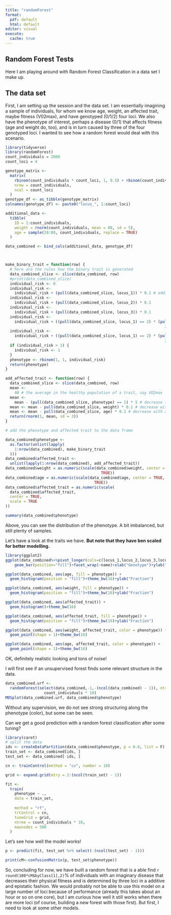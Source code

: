 ```yaml
---
title: "randomForest"
format: 
  pdf: default
  html: default
editor: visual
execute:
  cache: true
---
```


## Random Forest Tests

Here I am playing around with Random Forest Classification in a data set I make up.

## The data set

First, I am setting up the session and the data set. I am essentially imagining a sample of individuals, for whom we know age, weight, an affected trait, maybe fitness (V02max), and have genotyped (0/1/2) four loci. We also have the phenotype of interest, perhaps a disease (0/1) that affects fitness (age and weight do, too), and is in turn caused by three of the four genotyped loci. I wanted to see how a random forest would deal with this scenario.

```r
library(tidyverse)
library(randomForest)
count_individuals = 2000
count_loci = 4

genotype_matrix <-
  matrix(
    rbinom(count_individuals * count_loci, 1, 0.5) + rbinom(count_individuals * count_loci, 1, 0.5),
    nrow = count_individuals,
    ncol = count_loci
  )
genotype_df <- as_tibble(genotype_matrix)
colnames(genotype_df) <- paste0("locus_", 1:count_loci)

additional_data <-
  tibble(
    ID = 1:count_individuals,
    weight = rnorm(count_individuals, mean = 80, sd = 5),
    age = sample(20:80, count_individuals, replace = TRUE)
  )

data_combined <- bind_cols(additional_data, genotype_df)



make_binary_trait = function(row) {
  # here are the rules how the binary trait is generated
  data_combined_slice <- slice(data_combined, row)
  #print(data_combined_slice)
  individual_risk <- 0
  individual_risk <-
    individual_risk + (pull(data_combined_slice, locus_1)) * 0.1 # additive effect
  individual_risk <-
    individual_risk + (pull(data_combined_slice, locus_2)) * 0.1
  individual_risk <-
    individual_risk + (pull(data_combined_slice, locus_3)) * 0.1
  individual_risk <-
    individual_risk + ((pull(data_combined_slice, locus_1) == 2) * (pull(data_combined_slice, locus_2) ==
                                                                      2)) * 0.4
  individual_risk <-
    individual_risk + ((pull(data_combined_slice, locus_1) == 2) * (pull(data_combined_slice, locus_2) ==
                                                                      2) * (pull(data_combined_slice, locus_3) == 2)) * 0.9 # multiple homozygous alleles needed for a strong epistatic effect
  if (individual_risk > 1) {
    individual_risk <- 1
  }
  phenotype <- rbinom(1, 1, individual_risk)
  return(phenotype)
}

add_affected_trait <- function(row) {
  data_combined_slice <- slice(data_combined, row)
  mean <-
    40 # the average in the healthy population of a trait, say VO2max
  mean <-
    mean - (pull(data_combined_slice, phenotype) == 1) * 5 # decrease in 5 for those with the phenotype
  mean <- mean - pull(data_combined_slice, weight) * 0.1 # decrease with weight
  mean <- mean - pull(data_combined_slice, age) * 0.1 # decrease with age
  return(rnorm(1, mean, sd = 3))
}

# add the phenotype and affected trait to the data frame

data_combined$phenotype <-
  as.factor(unlist(lapply(
    1:nrow(data_combined), make_binary_trait
  )))
data_combined$affected_trait <-
  unlist(lapply(1:nrow(data_combined), add_affected_trait))
data_combined$weight = as.numeric(scale(data_combined$weight, center = TRUE, scale =
                                          TRUE))
data_combined$age = as.numeric(scale(data_combined$age, center = TRUE, scale =
                                       TRUE))
data_combined$affected_trait = as.numeric(scale(
  data_combined$affected_trait,
  center = TRUE,
  scale = TRUE
))

summary(data_combined$phenotype)
```

Above, you can see the distribution of the phenotype. A bit imbalanced, but still plenty of samples.

Let's have a look at the traits we have. **But note that they have ben scaled for better modelling.**

```r
library(ggplot2)
ggplot(data_combined%>%pivot_longer(cols=c(locus_1,locus_2,locus_3,locus_4)), aes(value, group=phenotype, fill=phenotype))+
    geom_bar(position="fill")+facet_wrap(~name)+xlab("Genotype")+ylab("Fraction")+theme_bw(16)

ggplot(data_combined, aes(age, fill = phenotype)) +
  geom_histogram(position = "fill")+theme_bw(16)+ylab("Fraction")

ggplot(data_combined, aes(weight, fill = phenotype)) +
  geom_histogram(position = "fill")+theme_bw(16)+ylab("Fraction")

ggplot(data_combined, aes(affected_trait)) +
  geom_histogram()+theme_bw(16)

ggplot(data_combined, aes(affected_trait, fill = phenotype)) +
  geom_histogram(position = "fill")+theme_bw(16)+ylab("Fraction")

ggplot(data_combined, aes(weight, affected_trait, color = phenotype)) +
  geom_point(shape = 1)+theme_bw(16)

ggplot(data_combined, aes(age, affected_trait, color = phenotype)) +
  geom_point(shape = 1)+theme_bw(16)
```

OK, definitely realistic looking and tons of noise!

I will first see if an unsupervised forest finds some relevant structure in the data.

```r
data_combined.urf <-
  randomForest(select(data_combined,-1,-(ncol(data_combined) - 1)), ntree =
                 count_individuals * 10)
MDSplot(data_combined.urf, data_combined$phenotype)
```

Without any supervision, we do not see strong structuring along the phenotype (color), but some can be seen.

Can we get a good prediction with a random forest classification after some tuning?

```r
library(caret)
# split the data
ids <- createDataPartition(data_combined$phenotype, p = 0.8, list = F)
train_set <- data_combined[ids, ]
test_set <- data_combined[-ids, ]

cn <- trainControl(method = "cv", number = 10)

grid <- expand.grid(mtry = 2:(ncol(train_set) - 1))

fit <-
  train(
    phenotype ~ .,
    data = train_set,
    
    method = "rf",
    trControl = cn,
    tuneGrid = grid,
    ntree = count_individuals * 10,
    maxnodes = 500
  )
```

Let's see how well the model works!

```r
p <- predict(fit, test_set %>% select(-(ncol(test_set) - 1)))

print(cM<-confusionMatrix(p, test_set$phenotype))
```

So, concluding for now, we have built a random forest that is a able find `r round(100*cM$byClass[1],2)`% of individuals with an imaginary disease that decreases their physical fitness and is determined by three loci in a additive and epistatic fashion. We would probably not be able to use this model on a large number of loci because of performance (already this takes about an hour or so on one core), but I am curious how well it still works when there are more loci (of course, building a new forest with those first). But first, I need to look at some other models.
